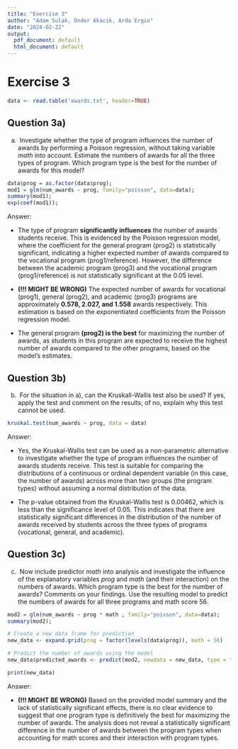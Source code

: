 ```yaml
---
title: "Exercise 3"
author: "Adam Sulak, Onder Akacik, Arda Ergin"
date: "2024-02-22"
output:
  pdf_document: default
  html_document: default
---
```


# Exercise 3

```r
data <- read.table('awards.txt', header=TRUE)
```

## Question 3a)

a)  Investigate whether the type of program influences the number of awards by performing a Poisson regression, without taking variable *math* into account. Estimate the numbers of awards for all the three types of program. Which program type is the best for the number of awards for this model?

```r

data$prog = as.factor(data$prog);
mod1 = glm(num_awards ~ prog, family="poisson", data=data);
summary(mod1); 
exp(coef(mod1));
```

Answer:

-   The type of program **significantly influences** the number of awards students receive. This is evidenced by the Poisson regression model, where the coefficient for the general program (prog2) is statistically significant, indicating a higher expected number of awards compared to the vocational program (prog1/reference). However, the difference between the academic program (prog3) and the vocational program (prog1/reference) is not statistically significant at the 0.05 level.

-   **(!!! MIGHT BE WRONG)** The expected number of awards for vocational (prog1), general (prog2), and academic (prog3) programs are approximately **0.578, 2.027, and 1.558** awards respectively. This estimation is based on the exponentiated coefficients from the Poisson regression model.

-   The general program **(prog2) is the best** for maximizing the number of awards, as students in this program are expected to receive the highest number of awards compared to the other programs, based on the model's estimates.

## Question 3b)

b)  For the situation in a), can the Kruskall-Wallis test also be used? If yes, apply the test and comment on the results; of no, explain why this test cannot be used.

```r

kruskal.test(num_awards ~ prog, data = data)
```

Answer:

-   Yes, the Kruskal-Wallis test can be used as a non-parametric alternative to investigate whether the type of program influences the number of awards students receive. This test is suitable for comparing the distributions of a continuous or ordinal dependent variable (in this case, the number of awards) across more than two groups (the program types) without assuming a normal distribution of the data.

-   The p-value obtained from the Kruskal-Wallis test is 0.00462, which is less than the significance level of 0.05. This indicates that there are statistically significant differences in the distribution of the number of awards received by students across the three types of programs (vocational, general, and academic).

## Question 3c)

c)  Now include predictor *math* into analysis and investigate the influence of the explanatory variables *prog* and *math* (and their interaction) on the numbers of awards. Which program type is the best for the number of awards? Comments on your findings. Use the resulting model to predict the numbers of awards for all three programs and math score 56.

```r

mod2 = glm(num_awards ~ prog * math , family="poisson", data=data);
summary(mod2); 

# Create a new data frame for prediction
new_data <- expand.grid(prog = factor(levels(data$prog)), math = 56)

# Predict the number of awards using the model
new_data$predicted_awards <- predict(mod2, newdata = new_data, type = "response")

print(new_data)

```

Answer:

-   **(!!! MIGHT BE WRONG)** Based on the provided model summary and the lack of statistically significant effects, there is no clear evidence to suggest that one program type is definitively the best for maximizing the number of awards. The analysis does not reveal a statistically significant difference in the number of awards between the program types when accounting for math scores and their interaction with program types.
